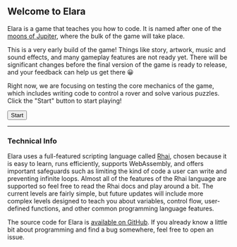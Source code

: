 

## Welcome to Elara

Elara is a game that teaches you how to code. It is named after one of the
[moons of Jupiter](<https://en.wikipedia.org/wiki/Elara_(moon)>), where the bulk
of the game will take place.

This is a very early build of the game! Things like story, artwork, music and
sound effects, and many gameplay features are not ready yet. There will be
significant changes before the final version of the game is ready to release,
and your feedback can help us get there 😀

Right now, we are focusing on testing the core mechanics of the game, which
includes writing code to control a rover and solve various puzzles. Click the
"Start" button to start playing!

<Link to={SCENES[0].route}>
  <Button colorScheme="green">
    <span>Start</span>
    <MdArrowForward size="1.3em" style={{ marginLeft: "0.2rem" }} />
  </Button>
</Link>

---

### Technical Info

Elara uses a full-featured scripting language called
[Rhai](https://rhai.rs/book/ref/index.html), chosen because it is easy to learn,
runs efficiently, supports WebAssembly, and offers important safeguards such as
limiting the kind of code a user can write and preventing infinite loops. Almost
all of the features of the Rhai language are supported so feel free to read the
Rhai docs and play around a bit. The current levels are fairly simple, but
future updates will include more complex levels designed to teach you about
variables, control flow, user-defined functions, and other common programming
language features.

The source code for Elara is [available on GitHub](https://github.com/albrow/elara).
If you already know a little bit about programming and find a bug somewhere, feel free
to open an issue.
